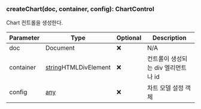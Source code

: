 ### createChart(doc, container, config): ChartControl
Chart 컨트롤을 생성한다.



| Parameter | Type | Optional | Description |
| ----------- | ----------- | ----------- | ----------- |
| doc | Document | ❌ | N/A |
| container | [string](https://developer.mozilla.org/en-US/docs/Web/JavaScript/Reference/Global_Objects/String)HTMLDivElement | ❌ | 컨트롤이 생성되는 div 엘리먼트나 id |
| config | [any](https://www.typescriptlang.org/docs/handbook/2/everyday-types.html#any) | ❌ | 차트 모델 설정 객체 |